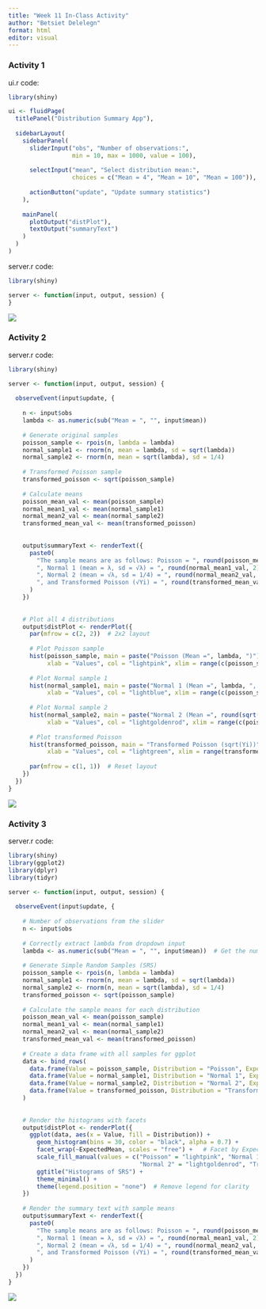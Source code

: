 ```yaml
---
title: "Week 11 In-Class Activity"
author: "Betsiet Delelegn"
format: html
editor: visual
---
```


### Activity 1

ui.r code:

```r
library(shiny)

ui <- fluidPage(
  titlePanel("Distribution Summary App"),
  
  sidebarLayout(
    sidebarPanel(
      sliderInput("obs", "Number of observations:",
                  min = 10, max = 1000, value = 100),
      
      selectInput("mean", "Select distribution mean:",
                  choices = c("Mean = 4", "Mean = 10", "Mean = 100")),
      
      actionButton("update", "Update summary statistics")
    ),
    
    mainPanel(
      plotOutput("distPlot"),
      textOutput("summaryText")
    )
  )
)

```

server.r code:

```r
library(shiny)

server <- function(input, output, session) {
}
```

![](images/Activity1.png)

### Activity 2

server.r code:

```r
library(shiny)

server <- function(input, output, session) {
  
  observeEvent(input$update, {
    
    n <- input$obs
    lambda <- as.numeric(sub("Mean = ", "", input$mean))
    
    # Generate original samples
    poisson_sample <- rpois(n, lambda = lambda)
    normal_sample1 <- rnorm(n, mean = lambda, sd = sqrt(lambda))
    normal_sample2 <- rnorm(n, mean = sqrt(lambda), sd = 1/4)
    
    # Transformed Poisson sample
    transformed_poisson <- sqrt(poisson_sample)
    
    # Calculate means
    poisson_mean_val <- mean(poisson_sample)
    normal_mean1_val <- mean(normal_sample1)
    normal_mean2_val <- mean(normal_sample2)
    transformed_mean_val <- mean(transformed_poisson)
    
   
    output$summaryText <- renderText({
      paste0(
        "The sample means are as follows: Poisson = ", round(poisson_mean_val, 2),
        ", Normal 1 (mean = λ, sd = √λ) = ", round(normal_mean1_val, 2),
        ", Normal 2 (mean = √λ, sd = 1/4) = ", round(normal_mean2_val, 2),
        ", and Transformed Poisson (√Yi) = ", round(transformed_mean_val, 2), "."
      )
    })
    
    
    # Plot all 4 distributions
    output$distPlot <- renderPlot({
      par(mfrow = c(2, 2))  # 2x2 layout
      
      # Plot Poisson sample
      hist(poisson_sample, main = paste("Poisson (Mean =", lambda, ")"), 
           xlab = "Values", col = "lightpink", xlim = range(c(poisson_sample, normal_sample1, normal_sample2)))
      
      # Plot Normal sample 1
      hist(normal_sample1, main = paste("Normal 1 (Mean =", lambda, ", SD =", round(sqrt(lambda), 2), ")"), 
           xlab = "Values", col = "lightblue", xlim = range(c(poisson_sample, normal_sample1, normal_sample2)))
      
      # Plot Normal sample 2
      hist(normal_sample2, main = paste("Normal 2 (Mean =", round(sqrt(lambda), 2), ", SD = 1/4)"), 
           xlab = "Values", col = "lightgoldenrod", xlim = range(c(poisson_sample, normal_sample1, normal_sample2)))
      
      # Plot transformed Poisson
      hist(transformed_poisson, main = "Transformed Poisson (sqrt(Yi))", 
           xlab = "Values", col = "lightgreen", xlim = range(transformed_poisson))
      
      par(mfrow = c(1, 1))  # Reset layout
    })
  })
}

```

![](images/Activity2.png)

### Activity 3

server.r code:

```r
library(shiny)
library(ggplot2)
library(dplyr)
library(tidyr)

server <- function(input, output, session) {
  
  observeEvent(input$update, {
    
    # Number of observations from the slider
    n <- input$obs
    
    # Correctly extract lambda from dropdown input
    lambda <- as.numeric(sub("Mean = ", "", input$mean))  # Get the numeric value from the dropdown
    
    # Generate Simple Random Samples (SRS)
    poisson_sample <- rpois(n, lambda = lambda)
    normal_sample1 <- rnorm(n, mean = lambda, sd = sqrt(lambda))
    normal_sample2 <- rnorm(n, mean = sqrt(lambda), sd = 1/4)
    transformed_poisson <- sqrt(poisson_sample)
    
    # Calculate the sample means for each distribution
    poisson_mean_val <- mean(poisson_sample)
    normal_mean1_val <- mean(normal_sample1)
    normal_mean2_val <- mean(normal_sample2)
    transformed_mean_val <- mean(transformed_poisson)
    
    # Create a data frame with all samples for ggplot
    data <- bind_rows(
      data.frame(Value = poisson_sample, Distribution = "Poisson", ExpectedMean = "lambda"),
      data.frame(Value = normal_sample1, Distribution = "Normal 1", ExpectedMean = "lambda"),
      data.frame(Value = normal_sample2, Distribution = "Normal 2", ExpectedMean = "sqrt-lambda"),
      data.frame(Value = transformed_poisson, Distribution = "Transformed Poisson", ExpectedMean = "sqrt-lambda")
    )
    
    
    # Render the histograms with facets
    output$distPlot <- renderPlot({
      ggplot(data, aes(x = Value, fill = Distribution)) +
        geom_histogram(bins = 30, color = "black", alpha = 0.7) +
        facet_wrap(~ExpectedMean, scales = "free") +   # Facet by ExpectedMean
        scale_fill_manual(values = c("Poisson" = "lightpink", "Normal 1" = "lightblue", 
                                     "Normal 2" = "lightgoldenrod", "Transformed Poisson" = "lightgreen")) +
        ggtitle("Histograms of SRS") +
        theme_minimal() +
        theme(legend.position = "none")  # Remove legend for clarity
    })
    
    # Render the summary text with sample means
    output$summaryText <- renderText({
      paste0(
        "The sample means are as follows: Poisson = ", round(poisson_mean_val, 2),
        ", Normal 1 (mean = λ, sd = √λ) = ", round(normal_mean1_val, 2),
        ", Normal 2 (mean = √λ, sd = 1/4) = ", round(normal_mean2_val, 2),
        ", and Transformed Poisson (√Yi) = ", round(transformed_mean_val, 2), "."
      )
    })
  })
}

```

![](images/Activity3.png)
